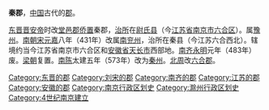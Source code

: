 '''秦郡'''，[[中国|中国]]古代的[[郡|郡]]。

[[东晋|东晋]][[晋安帝|晋安帝]]时改[[堂邑郡_(西晋)|堂邑郡]][[侨置|侨置]]秦郡，[[治所|治所]]在[[尉氏县_(东晋)|尉氏县]]（今[[江苏省|江苏省]][[南京市|南京市]][[六合区|六合区]]）。属[[豫州_(东晋)|豫州]]。[[南朝宋|南朝宋]][[元嘉_(刘宋)|元嘉]]八年（431年）改属[[南兖州|南兖州]]，治所在秦县（今江苏六合西北）。辖境约当今江苏省南京市六合区和[[安徽省|安徽省]][[天长市|天长市]]西部地。[[南齐|南齐]][[永明|永明]]元年（483年）废。[[梁朝|梁朝]]复置。[[南陈|南陈]]太建五年（573年）改为[[秦州|秦州]]。[[北周|北周]]改[[六合郡|六合郡]]。 
{{晋朝行政区划}}
{{南朝行政区划}}
{{南京行政区划史}}
{{中国古代行政区划小作品}}
{{DEFAULTSORT:Q}}
[[Category:东晋的郡|Category:东晋的郡]]
[[Category:刘宋的郡|Category:刘宋的郡]]
[[Category:南齐的郡|Category:南齐的郡]]
[[Category:江苏的郡|Category:江苏的郡]]
[[Category:安徽的郡|Category:安徽的郡]]
[[Category:南京行政区划史|Category:南京行政区划史]]
[[Category:滁州行政区划史|Category:滁州行政区划史]]
[[Category:4世纪南京建立|Category:4世纪南京建立]]